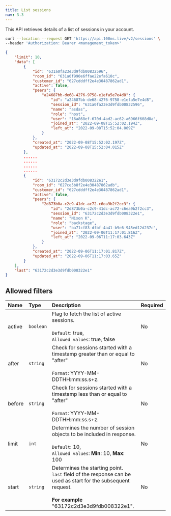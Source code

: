 ```yaml
---
title: List sessions
nav: 3.3
---
```


This API retrieves details of a list of sessions in your account.

<GetRequest title="https://api.100ms.live/v2/sessions/" />

<Request id="req-0">

```bash
curl --location --request GET 'https://api.100ms.live/v2/sessions' \
--header 'Authorization: Bearer <management_token>'
```

</Request>

<ResponseBox id="res-0" status="200 OK">

```json
{
    "limit": 10,
    "data": [
        {
            "id": "631a0fa23e3d9fdb00832596",
            "room_id": "631a0f990e6ffae22efa610c",
            "customer_id": "627cdddff2e4e30487862ad1",
            "active": false,
            "peers": {
                "a24687bb-de68-4276-9758-e1efa5e7e4d8": {
                    "id": "a24687bb-de68-4276-9758-e1efa5e7e4d8",
                    "session_id": "631a0fa23e3d9fdb00832596",
                    "name": "asdas",
                    "role": "host",
                    "user": "16a868ef-670d-4ad2-ac62-a6966f608d8a",
                    "joined_at": "2022-09-08T15:52:02.194Z",
                    "left_at": "2022-09-08T15:52:04.009Z"
                }
            },
            "created_at": "2022-09-08T15:52:02.197Z",
            "updated_at": "2022-09-08T15:52:04.015Z"
        },
        ......
        ......
        ......
        ......
        {
            "id": "63172c2d3e3d9fdb008322e1",
            "room_id": "627ce5b8f2e4e30487862adb",
            "customer_id": "627cdddff2e4e30487862ad1",
            "active": false,
            "peers": {
                "2d873b0a-c2c9-41dc-ac72-c6ea9b2f2cc3": {
                    "id": "2d873b0a-c2c9-41dc-ac72-c6ea9b2f2cc3",
                    "session_id": "63172c2d3e3d9fdb008322e1",
                    "name": "Nixon K",
                    "role": "backstage",
                    "user": "ba71cf83-dfbf-4a41-b9e6-945ed12d237c",
                    "joined_at": "2022-09-06T11:17:01.816Z",
                    "left_at": "2022-09-06T11:17:03.643Z"
                }
            },
            "created_at": "2022-09-06T11:17:01.817Z",
            "updated_at": "2022-09-06T11:17:03.65Z"
        }
    ],
    "last": "63172c2d3e3d9fdb008322e1"
}
```

</ResponseBox>


## Allowed filters

| Name         | Type      | Description                                                                                                                                                      | Required |
| :----------- | :-------- | :--------------------------------------------------------------------------------------------------------------------------------------------------------------- | :------- |
| active <br/> | `boolean` | Flag to fetch the list of active sessions. <br/><br/>`Default`: true, <br/>`Allowed values`: true, false                                                         | No       |
| after <br/>  | `string`  | Check for sessions started with a timestamp greater than or equal to "after" <br/><br/>`Format`: YYYY-MM-DDTHH:mm:ss.s+z.                                        | No       |
| before <br/> | `string`  | Check for sessions started with a timestamp less than or equal to "after" <br/><br/>`Format`: YYYY-MM-DDTHH:mm:ss.s+z.                                           | No       |
| limit <br/>  | `int`     | Determines the number of session objects to be included in response. <br/><br/>`Default`: 10, <br/>`Allowed values`: **Min**: 10, **Max**: 100                     | No       |
| start <br/>  | `string`  | Determines the starting point. <br/>`last` field of the response can be used as start for the subsequent request. <br/><br/>**For example** "63172c2d3e3d9fdb008322e1". | No       |
